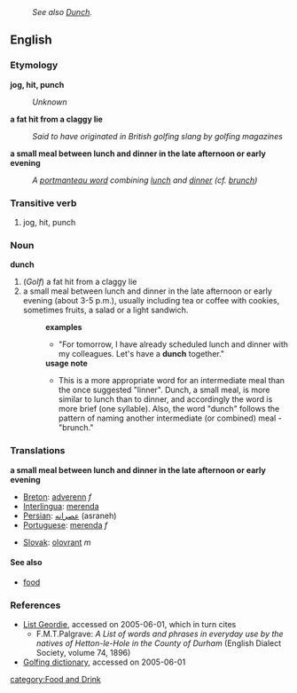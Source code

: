 :''See also [[Dunch]].''
==English==
=== Etymology ===
'''jog, hit, punch'''
:''Unknown''

'''a fat hit from a claggy lie'''
:''Said to have originated in British golfing slang by golfing magazines''

'''a small meal between lunch and dinner in the late afternoon or early evening'''
:''A [[portmanteau word]] combining [[lunch]] and [[dinner]] (cf. [[brunch]])''

{{etystub}}

=== Transitive verb ===
{{en-verb|dunch|es}}

# {{cattag|UK|Geordie|Scottish English}} jog, hit, punch

=== Noun ===
'''dunch'''
# (''Golf'') a fat hit from a claggy lie
# a small meal between lunch and dinner in the late afternoon or early evening (about 3-5 p.m.), usually including tea or coffee with cookies, sometimes fruits, a salad or a light sandwich.
#:'''examples'''
#:*"For tomorrow, I have already scheduled lunch and dinner with my colleagues. Let's have a '''dunch''' together."
#:'''usage note'''
#:*This is a more appropriate word for an intermediate meal than the once suggested "linner". Dunch, a small meal, is more similar to lunch than to dinner, and accordingly the word is more brief (one syllable). Also, the word "dunch" follows the pattern of naming another intermediate (or combined) meal - "brunch."

=== Translations ===
'''a small meal between lunch and dinner in the late afternoon or early evening'''
{{top}}
*[[Breton]]: [[adverenn]] ''f''
*[[Interlingua]]: [[merenda]]
*[[Persian]]: [[عصرانه]] (asraneh)
*[[Portuguese]]: [[merenda]] ''f''
{{mid}}
*[[Slovak]]: [[olovrant]] ''m''
{{bottom}}

==== See also ====
* [[food]]

=== References ===
* [http://www.indigogroup.co.uk/durhamdialect/hetton1896.htm List Geordie], accessed on 2005-06-01, which in turn cites
** F.M.T.Palgrave: ''A List of words and phrases in everyday use by the natives of Hetton-le-Hole in the County of Durham'' (English Dialect Society, volume 74, 1896)
* [http://www.worldgolf.com/wglibrary/reference/dictionary/dpage.html Golfing dictionary], accessed on 2005-06-01

[[category:Food and Drink]]